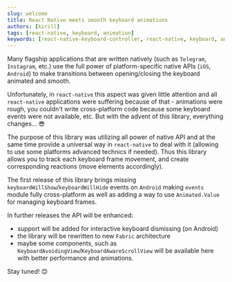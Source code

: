 ```yaml
---
slug: welcome
title: React Native meets smooth keyboard animations
authors: [kirill]
tags: [react-native, keyboard, animation]
keywords: [react-native-keyboard-controller, react-native, keyboard, animation]
---
```


Many flagship applications that are written natively (such as `Telegram`, `Instagram`, etc.) use the full power of platform-specific native APIs (`iOS`, `Android`) to make transitions between opening/closing the keyboard animated and smooth.

Unfortunately, in `react-native` this aspect was given little attention and all `react-native` applications were suffering because of that - animations were rough, you couldn't write cross-platform code because some keyboard events were not available, etc. But with the advent of this library, everything changes... 😎


<div style={{ display: 'flex', justifyContent: 'center', marginBottom: 20 }}>
<Lottie src="img/transform.lottie" style={{ width: 400, height: 400 }} />
</div>

<!--truncate-->

The purpose of this library was utilizing all power of native API and at the same time provide a universal way in `react-native` to deal with it (allowing to use some platforms advanced technics if needed). Thus this library allows you to track each keyboard frame movement, and create corresponding reactions (move elements accordingly).

The first release of this library brings missing `keyboardWillShow`/`keyboardWillHide` events on `Android` making `events` module fully cross-platform as well as adding a way to use `Animated.Value` for managing keyboard frames.

In further releases the API will be enhanced:
- support will be added for interactive keyboard dismissing (on Android)
- the library will be rewritten to new `Fabric` architecture
- maybe some components, such as `KeyboardAvoidingView`/`KeyboardAwareScrollView` will be available here with better performance and animations.

Stay tuned! 😊
